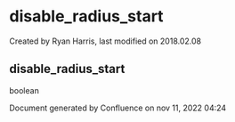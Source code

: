 
# disable_radius_start 

 Created by  Ryan Harris, last modified on 2018.02.08

## disable_radius_start

boolean

Document generated by Confluence on nov 11, 2022 04:24
